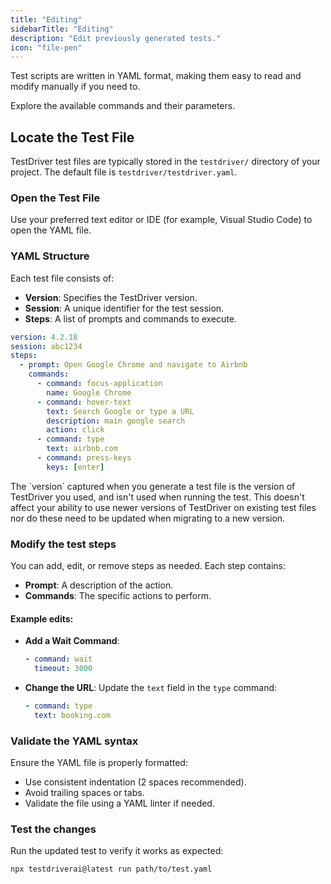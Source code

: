 ```yaml
---
title: "Editing"
sidebarTitle: "Editing"
description: "Edit previously generated tests."
icon: "file-pen"
---
```



Test scripts are written in YAML format, making them easy to read and modify manually if you need to.

<YmlWarning />

<Card title="Commands Reference" icon="link" href="/commands/assert">
  Explore the available commands and their parameters.
</Card>

## Locate the Test File

TestDriver test files are typically stored in the `testdriver/` directory of your project. The default file is `testdriver/testdriver.yaml`.

### Open the Test File

Use your preferred text editor or IDE (for example, Visual Studio Code) to open the YAML file.

### YAML Structure

Each test file consists of:

- **Version**: Specifies the TestDriver version.
- **Session**: A unique identifier for the test session.
- **Steps**: A list of prompts and commands to execute.

```yaml testfile.yaml
version: 4.2.18
session: abc1234
steps:
  - prompt: Open Google Chrome and navigate to Airbnb
    commands:
      - command: focus-application
        name: Google Chrome
      - command: hover-text
        text: Search Google or type a URL
        description: main google search
        action: click
      - command: type
        text: airbnb.com
      - command: press-keys
        keys: [enter]
```

<Tip>
  The `version` captured when you generate a test file is the version of TestDriver you used, and isn't used when running the test. This doesn't affect your ability to use newer versions of TestDriver on existing test files nor do these need to be updated when migrating to a new version.
</Tip>

### Modify the test steps

You can add, edit, or remove steps as needed. Each step contains:

- **Prompt**: A description of the action.
- **Commands**: The specific actions to perform.

#### Example edits:

- **Add a Wait Command**:

  ```yaml
  - command: wait
    timeout: 3000
  ```
- **Change the URL**:
  Update the `text` field in the `type` command:

  ```yaml
  - command: type
    text: booking.com
  ```

### Validate the YAML syntax

Ensure the YAML file is properly formatted:

- Use consistent indentation (2 spaces recommended).
- Avoid trailing spaces or tabs.
- Validate the file using a YAML linter if needed.

### Test the changes

Run the updated test to verify it works as expected:

```bash
npx testdriverai@latest run path/to/test.yaml
```